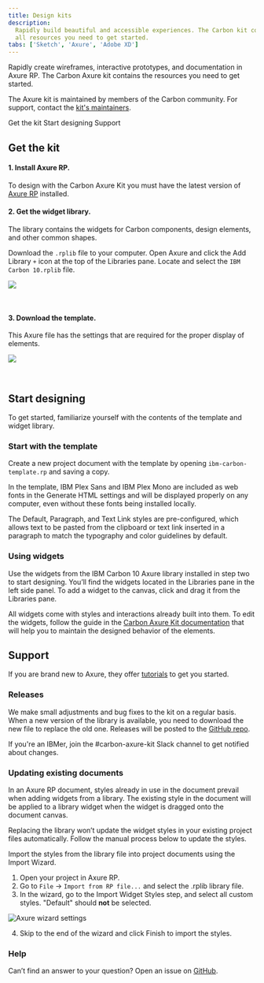 ```yaml
---
title: Design kits
description:
  Rapidly build beautiful and accessible experiences. The Carbon kit contains
  all resources you need to get started.
tabs: ['Sketch', 'Axure', 'Adobe XD']
---
```


<PageDescription>

Rapidly create wireframes, interactive prototypes, and documentation in Axure
RP. The Carbon Axure kit contains the resources you need to get started.

</PageDescription>

<InlineNotification>

The Axure kit is maintained by members of the Carbon community. For support,
contact the
[kit's maintainers](https://github.com/IBM/design-kit/issues/new?assignees=csabasipos&labels=kit%3A+axure&template=-axure--carbon-kit.md&title=%5Bcomponent%5D+description+of+issue).

</InlineNotification>

<AnchorLinks>

<AnchorLink>Get the kit</AnchorLink>
<AnchorLink>Start designing</AnchorLink>
<AnchorLink>Support</AnchorLink>

</AnchorLinks>

## Get the kit

#### 1. Install Axure RP.

To design with the Carbon Axure Kit you must have the latest version of
[Axure RP](https://www.axure.com/download) installed.

#### 2. Get the widget library.

The library contains the widgets for Carbon components, design elements, and
other common shapes.

Download the `.rplib` file to your computer. Open Axure and click the Add
Library `+` icon at the top of the Libraries pane. Locate and select the
`IBM Carbon 10.rplib` file.

<Row className="resource-card-group">
<Column colMd={4} colLg={4} noGutterSm>
  <ResourceCard
    subTitle="Axure widget library"
    href="https://github.com/IBM/design-kit/blob/master/Axure/IBM%20Carbon%2010.rplib?raw=true"
    actionIcon="download">

![](/images/axure-icon.png)

  </ResourceCard>
</Column>
</Row>

<br />

#### 3. Download the template.

This Axure file has the settings that are required for the proper display of
elements.

<Row className="resource-card-group">
<Column colMd={4} colLg={4} noGutterSm>
  <ResourceCard
    subTitle="Axure template"
    href="https://github.com/IBM/design-kit/blob/master/Axure/ibm-carbon-template.rp?raw=true"
    actionIcon="download">

![](/images/axure-icon.png)

  </ResourceCard>
</Column>
</Row>

<br />

## Start designing

To get started, familiarize yourself with the contents of the template and
widget library.

### Start with the template

Create a new project document with the template by opening
`ibm-carbon-template.rp` and saving a copy.

In the template, IBM Plex Sans and IBM Plex Mono are included as web fonts in
the Generate HTML settings and will be displayed properly on any computer, even
without these fonts being installed locally.

The Default, Paragraph, and Text Link styles are pre-configured, which allows
text to be pasted from the clipboard or text link inserted in a paragraph to
match the typography and color guidelines by default.

### Using widgets

Use the widgets from the IBM Carbon 10 Axure library installed in step two to
start designing. You’ll find the widgets located in the Libraries pane in the
left side panel. To add a widget to the canvas, click and drag it from the
Libraries pane.

All widgets come with styles and interactions already built into them. To edit
the widgets, follow the guide in the
[Carbon Axure Kit documentation](https://ibm.github.io/design-kit/axure/) that
will help you to maintain the designed behavior of the elements.

## Support

If you are brand new to Axure, they
offer [tutorials](https://docs.axure.com/tutorials/basics/getting-started/) to
get you started.

### Releases

We make small adjustments and bug fixes to the kit on a regular basis. When a
new version of the library is available, you need to download the new file to
replace the old one. Releases will be posted to the
[GitHub repo](https://github.com/IBM/design-kit).

If you're an IBMer, join the #carbon-axure-kit Slack channel to get notified
about changes.

### Updating existing documents

In an Axure RP document, styles already in use in the document prevail when
adding widgets from a library. The existing style in the document will be
applied to a library widget when the widget is dragged onto the document canvas.

Replacing the library won’t update the widget styles in your existing project
files automatically. Follow the manual process below to update the styles.

Import the styles from the library file into project documents using the Import
Wizard.

1. Open your project in Axure RP.
2. Go to `File` → `Import from RP file...` and select the .rplib library file.
3. In the wizard, go to the Import Widget Styles step, and select all custom
   styles. "Default" should **not** be selected.

<Row>
<Column colLg={8}>

![Axure wizard settings](images/axure-updates.png)

</Column>
</Row>

4. Skip to the end of the wizard and click Finish to import the styles.

### Help

Can’t find an answer to your question? Open an issue on
[GitHub](https://github.com/IBM/design-kit/issues/new?assignees=csabasipos&labels=kit%3A+axure&template=-axure--carbon-kit.md&title=%5Bcomponent%5D+description+of+issue).
